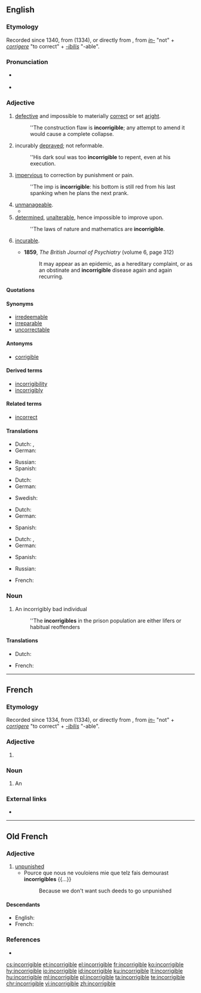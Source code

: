 ==English==

===Etymology===
Recorded since 1340, from {{etyl|fro|en}} {{m|fro|incorrigible}} (1334), or directly from {{etyl|la|en}} {{m|la|incorrigibilis||not to be corrected}}, from ''[[in-]]'' "not" + ''[[corrigere]]'' "to correct" + ''[[-ibilis]]'' "-able".

===Pronunciation===
* {{a|UK}} {{IPA|/ɪnˈkɒrɨdʒɨb(ə)l/|lang=en}}
* {{a|US}} {{IPA|/ɪnˈkɔɹɨdʒɨb(ə)l/|lang=en}}

===Adjective===
{{en-adj|-}}

# [[defective]] and impossible to materially [[correct]] or set [[aright]].
#: ''The construction flaw is '''incorrigible'''; any attempt to amend it would cause a complete collapse.
# incurably [[depraved]]; not reformable.
#: ''His dark soul was too '''incorrigible''' to repent, even at his execution.
# [[impervious]] to correction by punishment or pain.
#: ''The imp is '''incorrigible''': his bottom is still red from his last spanking when he plans the next prank.
# [[unmanageable]].
#* {{quote-news
|date=December 7, 2006
|author=Michael White
|title=Breaking up is hard to do, even at the Treasury
|work=the Guardian
|url=http://www.guardian.co.uk/commentisfree/2006/dec/07/politics.economy?INTCMP=SRCH
|page=
|passage=Gordon Brown may have his grumpy, Granita moments, but as a strategist he is an '''incorrigible''' optimist.}}
# [[determined]], [[unalterable]], hence impossible to improve upon.
#: ''The laws of nature and mathematics are '''incorrigible'''.
# {{label|en|archaic}} [[incurable]].
#* '''1859''', ''The British Journal of Psychiatry'' (volume 6, page 312)
#*: It may appear as an epidemic, as a hereditary complaint, or as an obstinate and '''incorrigible''' disease again and again recurring.

====Quotations====
{{rfquote|lang=en}}

====Synonyms====
{{checksyns}}
* [[irredeemable]]
* [[irreparable]]
* [[uncorrectable]]

====Antonyms====
* [[corrigible]]

====Derived terms====
* [[incorrigibility]]
* [[incorrigibly]]

====Related terms====
* [[incorrect]]

====Translations====
{{trans-top|defective and materially impossible to correct or set aright}}
* Dutch: {{t|nl|onverbeterbaar}}, {{t|nl|onherstelbaar}}
* German: {{t|de|unverbesserbar}}
{{trans-mid}}
* Russian: {{t+|ru|неисправи́мый}}
* Spanish: {{t|es|incorregible}}
{{trans-bottom}}

{{trans-top|incurably depraved}}
* Dutch: {{t|nl|onverbeterlijk}}
* German: {{t+|de|unverbesserlich}}
{{trans-mid}}
* Swedish: {{t|sv|oförbätterlig}}
{{trans-bottom}}

{{trans-top|impervious to correction by punishment or pain}}
* Dutch: {{t|nl|onverbeterlijk}}
* German: {{t+|de|unverbesserlich}}
{{trans-mid}}
* Spanish: {{t|es|incorregible}}
{{trans-bottom}}

{{trans-see|unmanageable}}

{{trans-top|determined, unalterable}}
* Dutch: {{t|nl|onverbeterbaar}}, {{t|nl|onveranderlijk}}
* German: {{t+|de|unverbesserlich}}
{{trans-mid}}
* Spanish: {{t|es|incorregible}}
{{trans-bottom}}

{{trans-top|incurable}}
* Russian: {{t+|ru|неизлечи́мый}}
{{trans-mid}}
{{trans-bottom}}

{{checktrans-top}}
* French: {{t+check|fr|incorrigible}}
{{trans-bottom}}

===Noun===
{{en-noun}}

# An incorrigibly bad individual
#: ''The '''incorrigibles''' in the prison population are either lifers or habitual reoffenders

====Translations====
{{trans-top|an incorrigibly bad individual}}
* Dutch: {{t|nl|onverbeterlijke|m}}
{{trans-mid}}
* French: {{t+|fr|incorrigible|m|f}}
{{trans-bottom}}

----

==French==

===Etymology===
Recorded since 1334, from {{etyl|fro|fr}} {{m|fro|incorrigible}} (1334), or directly from {{etyl|la|fr}} {{m|la|incorrigibilis||not to be corrected}}, from ''[[in-]]'' "not" + ''[[corrigere]]'' "to correct" + ''[[-ibilis]]'' "-able".

===Adjective===
{{fr-adj|mf}}

# {{l|en|incorrigible}}

===Noun===
{{fr-noun|m}}

# An {{l|en|incorrigible}}

===External links===
* {{R:TLFi}}

----

==Old French==

===Adjective===
{{head|fro|adjective|g=m|g2=f}}

# [[unpunished]]
#* Pource que nous ne vouloiens mie que telz fais demourast '''incorrigibles''' {{...}}
#*: Because we don't want such deeds to go unpunished

====Descendants====
* English: {{l|en|incorrigible}} {{qualifier|borrowed}}
* French: {{l|fr|incorrigible}}

===References===
* {{R:Godefroy}}

[[cs:incorrigible]]
[[et:incorrigible]]
[[el:incorrigible]]
[[fr:incorrigible]]
[[ko:incorrigible]]
[[hy:incorrigible]]
[[io:incorrigible]]
[[id:incorrigible]]
[[ku:incorrigible]]
[[lt:incorrigible]]
[[hu:incorrigible]]
[[ml:incorrigible]]
[[pl:incorrigible]]
[[ta:incorrigible]]
[[te:incorrigible]]
[[chr:incorrigible]]
[[vi:incorrigible]]
[[zh:incorrigible]]